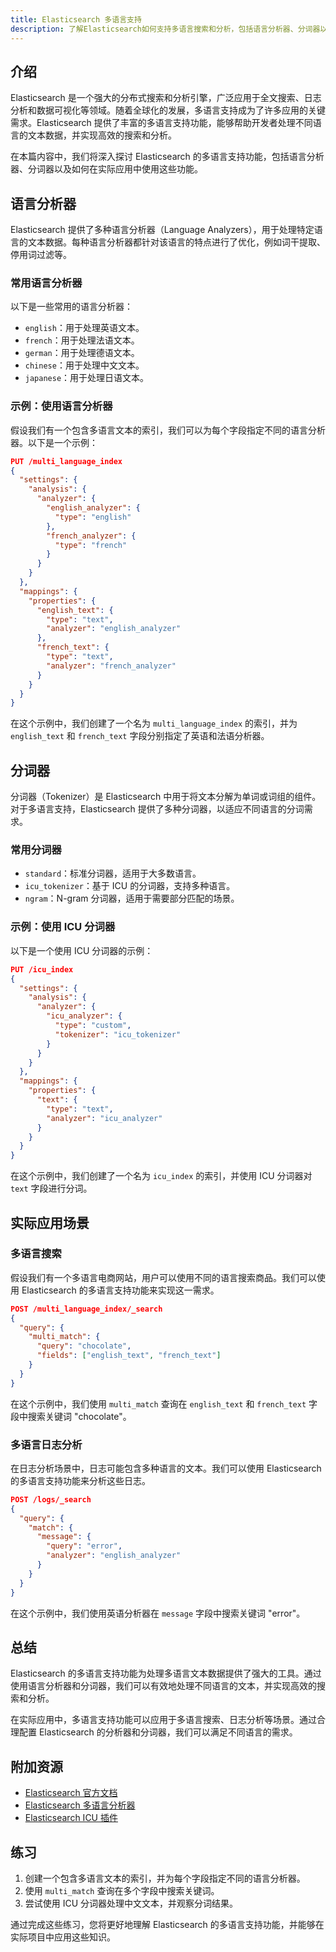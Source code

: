 ```yaml
---
title: Elasticsearch 多语言支持
description: 了解Elasticsearch如何支持多语言搜索和分析，包括语言分析器、分词器以及实际应用场景。
---
```


## 介绍

Elasticsearch 是一个强大的分布式搜索和分析引擎，广泛应用于全文搜索、日志分析和数据可视化等领域。随着全球化的发展，多语言支持成为了许多应用的关键需求。Elasticsearch 提供了丰富的多语言支持功能，能够帮助开发者处理不同语言的文本数据，并实现高效的搜索和分析。

在本篇内容中，我们将深入探讨 Elasticsearch 的多语言支持功能，包括语言分析器、分词器以及如何在实际应用中使用这些功能。

## 语言分析器

Elasticsearch 提供了多种语言分析器（Language Analyzers），用于处理特定语言的文本数据。每种语言分析器都针对该语言的特点进行了优化，例如词干提取、停用词过滤等。

### 常用语言分析器

以下是一些常用的语言分析器：

- `english`：用于处理英语文本。
- `french`：用于处理法语文本。
- `german`：用于处理德语文本。
- `chinese`：用于处理中文文本。
- `japanese`：用于处理日语文本。

### 示例：使用语言分析器

假设我们有一个包含多语言文本的索引，我们可以为每个字段指定不同的语言分析器。以下是一个示例：

```json
PUT /multi_language_index
{
  "settings": {
    "analysis": {
      "analyzer": {
        "english_analyzer": {
          "type": "english"
        },
        "french_analyzer": {
          "type": "french"
        }
      }
    }
  },
  "mappings": {
    "properties": {
      "english_text": {
        "type": "text",
        "analyzer": "english_analyzer"
      },
      "french_text": {
        "type": "text",
        "analyzer": "french_analyzer"
      }
    }
  }
}
```

在这个示例中，我们创建了一个名为 `multi_language_index` 的索引，并为 `english_text` 和 `french_text` 字段分别指定了英语和法语分析器。

## 分词器

分词器（Tokenizer）是 Elasticsearch 中用于将文本分解为单词或词组的组件。对于多语言支持，Elasticsearch 提供了多种分词器，以适应不同语言的分词需求。

### 常用分词器

- `standard`：标准分词器，适用于大多数语言。
- `icu_tokenizer`：基于 ICU 的分词器，支持多种语言。
- `ngram`：N-gram 分词器，适用于需要部分匹配的场景。

### 示例：使用 ICU 分词器

以下是一个使用 ICU 分词器的示例：

```json
PUT /icu_index
{
  "settings": {
    "analysis": {
      "analyzer": {
        "icu_analyzer": {
          "type": "custom",
          "tokenizer": "icu_tokenizer"
        }
      }
    }
  },
  "mappings": {
    "properties": {
      "text": {
        "type": "text",
        "analyzer": "icu_analyzer"
      }
    }
  }
}
```

在这个示例中，我们创建了一个名为 `icu_index` 的索引，并使用 ICU 分词器对 `text` 字段进行分词。

## 实际应用场景

### 多语言搜索

假设我们有一个多语言电商网站，用户可以使用不同的语言搜索商品。我们可以使用 Elasticsearch 的多语言支持功能来实现这一需求。

```json
POST /multi_language_index/_search
{
  "query": {
    "multi_match": {
      "query": "chocolate",
      "fields": ["english_text", "french_text"]
    }
  }
}
```

在这个示例中，我们使用 `multi_match` 查询在 `english_text` 和 `french_text` 字段中搜索关键词 "chocolate"。

### 多语言日志分析

在日志分析场景中，日志可能包含多种语言的文本。我们可以使用 Elasticsearch 的多语言支持功能来分析这些日志。

```json
POST /logs/_search
{
  "query": {
    "match": {
      "message": {
        "query": "error",
        "analyzer": "english_analyzer"
      }
    }
  }
}
```

在这个示例中，我们使用英语分析器在 `message` 字段中搜索关键词 "error"。

## 总结

Elasticsearch 的多语言支持功能为处理多语言文本数据提供了强大的工具。通过使用语言分析器和分词器，我们可以有效地处理不同语言的文本，并实现高效的搜索和分析。

在实际应用中，多语言支持功能可以应用于多语言搜索、日志分析等场景。通过合理配置 Elasticsearch 的分析器和分词器，我们可以满足不同语言的需求。

## 附加资源

- [Elasticsearch 官方文档](https://www.elastic.co/guide/en/elasticsearch/reference/current/index.html)
- [Elasticsearch 多语言分析器](https://www.elastic.co/guide/en/elasticsearch/reference/current/analysis-lang-analyzer.html)
- [Elasticsearch ICU 插件](https://www.elastic.co/guide/en/elasticsearch/plugins/current/analysis-icu.html)

## 练习

1. 创建一个包含多语言文本的索引，并为每个字段指定不同的语言分析器。
2. 使用 `multi_match` 查询在多个字段中搜索关键词。
3. 尝试使用 ICU 分词器处理中文文本，并观察分词结果。

通过完成这些练习，您将更好地理解 Elasticsearch 的多语言支持功能，并能够在实际项目中应用这些知识。